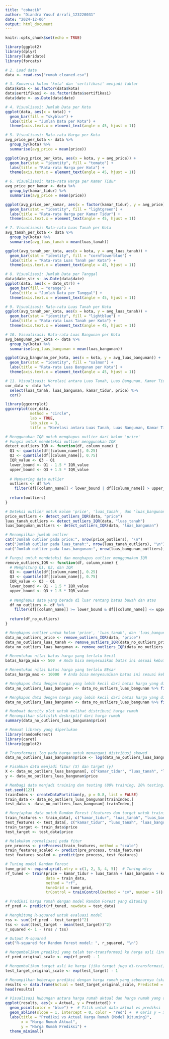 ```yaml
---
title: "cobacik"
author: "Diandra Yusuf Arrafi_123220031"
date: "2024-12-06"
output: html_document
---
```


```r
knitr::opts_chunk$set(echo = TRUE)
```
```r

library(ggplot2)
library(dplyr)
library(lubridate)
library(forcats)

# 2. Load data
data <- read.csv("rumah_cleaned.csv")

# 3. Konversi kolom 'kota' dan 'sertifikasi' menjadi faktor
data$kota <- as.factor(data$kota)
data$sertifikasi <- as.factor(data$sertifikasi)
data$date <- as.Date(data$date)

# 4. Visualisasi: Jumlah Data per Kota
ggplot(data, aes(x = kota)) + 
  geom_bar(fill = "skyblue") + 
  labs(title = "Jumlah Data per Kota") + 
  theme(axis.text.x = element_text(angle = 45, hjust = 1))

# 5. Visualisasi: Rata-rata Harga per Kota
avg_price_per_kota <- data %>%
  group_by(kota) %>%
  summarise(avg_price = mean(price))

ggplot(avg_price_per_kota, aes(x = kota, y = avg_price)) + 
  geom_bar(stat = "identity", fill = "tomato") + 
  labs(title = "Rata-rata Harga per Kota") + 
  theme(axis.text.x = element_text(angle = 45, hjust = 1))

# 6. Visualisasi: Rata-rata Harga per Kamar Tidur
avg_price_per_kamar <- data %>%
  group_by(kamar_tidur) %>%
  summarise(avg_price = mean(price))

ggplot(avg_price_per_kamar, aes(x = factor(kamar_tidur), y = avg_price)) + 
  geom_bar(stat = "identity", fill = "lightgreen") + 
  labs(title = "Rata-rata Harga per Kamar Tidur") + 
  theme(axis.text.x = element_text(angle = 45, hjust = 1))

# 7. Visualisasi: Rata-rata Luas Tanah per Kota
avg_tanah_per_kota <- data %>%
  group_by(kota) %>%
  summarise(avg_luas_tanah = mean(luas_tanah))

ggplot(avg_tanah_per_kota, aes(x = kota, y = avg_luas_tanah)) + 
  geom_bar(stat = "identity", fill = "cornflowerblue") + 
  labs(title = "Rata-rata Luas Tanah per Kota") + 
  theme(axis.text.x = element_text(angle = 45, hjust = 1))

# 8. Visualisasi: Jumlah Data per Tanggal
data$date_str <- as.Date(data$date)
ggplot(data, aes(x = date_str)) + 
  geom_bar(fill = "orange") + 
  labs(title = "Jumlah Data per Tanggal") + 
  theme(axis.text.x = element_text(angle = 45, hjust = 1))

# 9. Visualisasi: Rata-rata Luas Tanah per Kota
ggplot(avg_tanah_per_kota, aes(x = kota, y = avg_luas_tanah)) + 
  geom_bar(stat = "identity", fill = "lightblue") + 
  labs(title = "Rata-rata Luas Tanah per Kota") + 
  theme(axis.text.x = element_text(angle = 45, hjust = 1))

# 10. Visualisasi: Rata-rata Luas Bangunan per Kota
avg_bangunan_per_kota <- data %>%
  group_by(kota) %>%
  summarise(avg_luas_bangunan = mean(luas_bangunan))

ggplot(avg_bangunan_per_kota, aes(x = kota, y = avg_luas_bangunan)) + 
  geom_bar(stat = "identity", fill = "salmon") + 
  labs(title = "Rata-rata Luas Bangunan per Kota") + 
  theme(axis.text.x = element_text(angle = 45, hjust = 1))

# 11. Visualisasi: Korelasi antara Luas Tanah, Luas Bangunan, Kamar Tidur, dan Harga
cor_data <- data %>%
  select(luas_tanah, luas_bangunan, kamar_tidur, price) %>%
  cor()

library(ggcorrplot)
ggcorrplot(cor_data, 
           method = "circle", 
           lab = TRUE, 
           lab_size = 3, 
           title = "Korelasi antara Luas Tanah, Luas Bangunan, Kamar Tidur, dan Harga")

```
```r
# Menggunakan IQR untuk menghapus outlier dari kolom 'price'
# Fungsi untuk mendeteksi outlier menggunakan IQR
detect_outliers_IQR <- function(df, column_name) {
  Q1 <- quantile(df[[column_name]], 0.25)
  Q3 <- quantile(df[[column_name]], 0.75)
  IQR_value <- Q3 - Q1
  lower_bound <- Q1 - 1.5 * IQR_value
  upper_bound <- Q3 + 1.5 * IQR_value
  
  # Menyaring data outlier
  outliers <- df %>%
    filter(df[[column_name]] < lower_bound | df[[column_name]] > upper_bound)
  
  return(outliers)
}

# Deteksi outlier untuk kolom 'price', 'luas_tanah', dan 'luas_bangunan'
price_outliers <- detect_outliers_IQR(data, "price")
luas_tanah_outliers <- detect_outliers_IQR(data, "luas_tanah")
luas_bangunan_outliers <- detect_outliers_IQR(data, "luas_bangunan")

# Menampilkan jumlah outlier
cat("Jumlah outlier pada price:", nrow(price_outliers), "\n")
cat("Jumlah outlier pada luas_tanah:", nrow(luas_tanah_outliers), "\n")
cat("Jumlah outlier pada luas_bangunan:", nrow(luas_bangunan_outliers), "\n")


```
```r
# Fungsi untuk mendeteksi dan menghapus outlier menggunakan IQR
remove_outliers_IQR <- function(df, column_name) {
  # Menghitung Q1, Q3, dan IQR
  Q1 <- quantile(df[[column_name]], 0.25)
  Q3 <- quantile(df[[column_name]], 0.75)
  IQR_value <- Q3 - Q1
  lower_bound <- Q1 - 1.5 * IQR_value
  upper_bound <- Q3 + 1.5 * IQR_value
  
  # Menghapus data yang berada di luar rentang batas bawah dan atas
  df_no_outliers <- df %>%
    filter(df[[column_name]] >= lower_bound & df[[column_name]] <= upper_bound)
  
  return(df_no_outliers)
}

# Menghapus outlier untuk kolom 'price', 'luas_tanah', dan 'luas_bangunan'
data_no_outliers_price <- remove_outliers_IQR(data, "price")
data_no_outliers_luas_tanah <- remove_outliers_IQR(data_no_outliers_price, "luas_tanah")
data_no_outliers_luas_bangunan <- remove_outliers_IQR(data_no_outliers_luas_tanah, "luas_bangunan")


```

```r
# Menentukan nilai batas harga yang terlalu kecil
batas_harga_min <- 500  # Anda bisa menyesuaikan batas ini sesuai kebutuhan

# Menentukan nilai batas harga yang terlalu BEsar
batas_harga_max <- 10000  # Anda bisa menyesuaikan batas ini sesuai kebutuhan

# Menghapus data dengan harga yang lebih kecil dari batas harga yang ditentukan
data_no_outliers_luas_bangunan <- data_no_outliers_luas_bangunan %>% filter(price >= batas_harga_min)

# Menghapus data dengan harga yang lebih kecil dari batas harga yang ditentukan
data_no_outliers_luas_bangunan <- data_no_outliers_luas_bangunan %>% filter(price < batas_harga_max)
```


```r
# Membuat density plot untuk melihat distribusi harga rumah
# Menampilkan statistik deskriptif dari harga rumah
summary(data_no_outliers_luas_bangunan$price)

```



```r
# Memuat library yang diperlukan
library(randomForest)
library(caret)
library(ggplot2)

# Transformasi log pada harga untuk menangani distribusi skewed
data_no_outliers_luas_bangunan$price <- log(data_no_outliers_luas_bangunan$price + 1)

# Pisahkan data menjadi fitur (X) dan target (y)
X <- data_no_outliers_luas_bangunan[, c("kamar_tidur", "luas_tanah", "luas_bangunan", "kota")]
y <- data_no_outliers_luas_bangunan$price

# Membagi data menjadi training dan testing (80% training, 20% testing)
set.seed(123)
trainIndex <- createDataPartition(y, p = 0.8, list = FALSE)
train_data <- data_no_outliers_luas_bangunan[trainIndex,]
test_data <- data_no_outliers_luas_bangunan[-trainIndex,]

# Menyiapkan data untuk Random Forest (features dan target untuk training dan testing)
train_features <- train_data[, c("kamar_tidur", "luas_tanah", "luas_bangunan", "kota")]
test_features <- test_data[, c("kamar_tidur", "luas_tanah", "luas_bangunan", "kota")]
train_target <- train_data$price
test_target <- test_data$price

# Melakukan normalisasi pada fitur
pre_process <- preProcess(train_features, method = "scale")
train_features_scaled <- predict(pre_process, train_features)
test_features_scaled <- predict(pre_process, test_features)

# Tuning model Random Forest
tune_grid <- expand.grid(.mtry = c(1, 2, 3, 4, 5))  # Tuning mtry
rf_tuned <- train(price ~ kamar_tidur + luas_tanah + luas_bangunan + kota, 
                  data = train_data, 
                  method = "rf",
                  tuneGrid = tune_grid,
                  trControl = trainControl(method = "cv", number = 5))  # Cross-validation

# Prediksi harga rumah dengan model Random Forest yang dituning
rf_pred <- predict(rf_tuned, newdata = test_data)

# Menghitung R-squared untuk evaluasi model
rss <- sum((rf_pred - test_target)^2)
tss <- sum((test_target - mean(test_target))^2)
r_squared <- 1 - (rss / tss)

# Output R-squared
cat("R-squared for Random Forest model: ", r_squared, "\n")

# Mengembalikan prediksi yang telah ter-transformasi ke harga asli (inversi log)
rf_pred_original_scale <- exp(rf_pred) - 1

# Mengembalikan target asli ke harga (jika target juga di-transformasi)
test_target_original_scale <- exp(test_target) - 1

# Menampilkan beberapa prediksi dengan harga rumah yang sebenarnya (skala asli)
results <- data.frame(Actual = test_target_original_scale, Predicted = rf_pred_original_scale)
head(results)

# Visualisasi hubungan antara harga rumah aktual dan harga rumah yang diprediksi
ggplot(results, aes(x = Actual, y = Predicted)) +
  geom_point(color = "blue") +  # Titik untuk data aktual vs prediksi
  geom_abline(slope = 1, intercept = 0, color = "red") +  # Garis y = x (ideal prediksi)
  labs(title = "Prediksi vs Actual Harga Rumah (Model Dituning)",
       x = "Harga Rumah Aktual",
       y = "Harga Rumah Prediksi") +
  theme_minimal()
```

